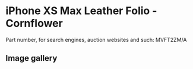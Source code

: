 
# iPhone XS Max Leather Folio - Cornflower

Part number, for search engines, auction websites and such: MVFT2ZM/A

## Image gallery

<div style={{ width: "768px" }}>
  <GalleryComponent
    images={[
      {
        original: "/everysource/MVFT2.webp",
        thumbnail: "/everypreview/MVFT2.webp",
      },
      {
        original: "/everysource/MVFT2_AV1_GOLD.webp",
        thumbnail: "/everypreview/MVFT2_AV1_GOLD.webp",
      },
      {
        original: "/everysource/MVFT2_AV1_SILVER.webp",
        thumbnail: "/everypreview/MVFT2_AV1_SILVER.webp",
      },
      {
        original: "/everysource/MVFT2_AV1_SPACE_GRAY.webp",
        thumbnail: "/everypreview/MVFT2_AV1_SPACE_GRAY.webp",
      },
      {
        original: "/everysource/MVFT2_AV2.webp",
        thumbnail: "/everypreview/MVFT2_AV2.webp",
      }
    ]}
  />
</div>
